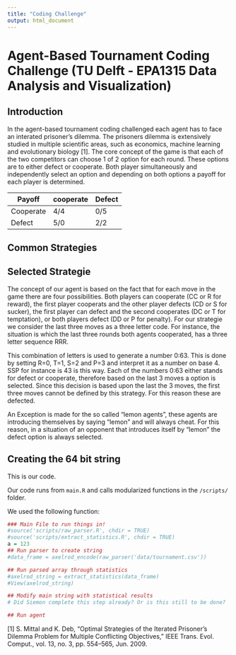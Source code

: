 ```yaml
---
title: "Coding Challenge"
output: html_document
---
```


# Agent-Based Tournament Coding Challenge (TU Delft - EPA1315 Data Analysis and Visualization)

## Introduction

In the agent-based tournament coding challenged each agent has to face an interated prisoner's dilemma. The prisoners dilemma is extensively studied in multiple scientific areas, such as economics, machine learning and evolutionary biology [1]. The core concept of the game is that each of the two competitors can choose 1 of 2 option for each round. These options are to either defect or cooperate. Both player simultaneously and independently select an option and depending on both options a payoff for each player is determined.



Payoff | cooperate | Defect
--- | --- | ---
Cooperate| 4/4 | 0/5
Defect | 5/0 | 2/2








## Common Strategies


## Selected Strategie

The concept of our agent is based on the fact that for each move in the game there are four possibilities. Both players can cooperate (CC or R for reward), the first player cooperats and the other player defects (CD or S for sucker), the first player can defect and the second cooperates (DC or T for temptation), or both players defect (DD or P for penalty). For our strategie we consider the last three moves as a three letter code. For instance, the situation is which the last three rounds both agents cooperated, has a three letter sequence RRR.

This combination of letters is used to generate a number 0:63. This is done by setting R=0, T=1, S=2 and P=3 and interpret it as a number on base 4. SSP for instance is 43 is this way. Each of the numbers 0:63 either stands for defect or cooperate, therefore based on the last 3 moves a option is selected. Since this decision is based upon the last the 3 moves, the first three moves cannot be defined by this strategy. For this reason these are defected.

An Exception is made for the so called "lemon agents", these agents are introducing themselves by saying "lemon" and will always cheat. For this reason, in a situation of an opponent that introduces itself by "lemon" the defect option is always selected.

## Creating the 64 bit string



 
This is our code.

Our code runs from `main.R` and calls modularized functions in the `/scripts/` folder.

We used the following function:
```R
### Main File to run things in!
#source('scripts/raw_parser.R', chdir = TRUE)
#source('scripts/extract_statistics.R', chdir = TRUE)
a = 123
## Run parser to create string
#data_frame = axelrod_encode(raw_parser('data/tournament.csv'))

## Run parsed array through statistics
#axelrod_string = extract_statistics(data_frame)
#View(axelrod_string)

## Modify main string with statistical results
# Did Siemon complete this step already? Or is this still to be done?

## Run agent


```

[1] S. Mittal and K. Deb, “Optimal Strategies of the Iterated Prisoner’s Dilemma Problem for Multiple Conflicting Objectives,” IEEE Trans. Evol. Comput., vol. 13, no. 3, pp. 554–565, Jun. 2009.
